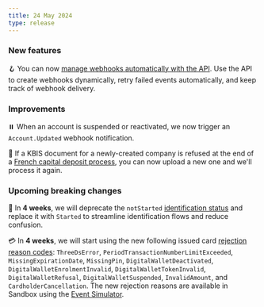 ```yaml
---
title: 24 May 2024
type: release
---
```


### New features

🪝 You can now [manage webhooks automatically with the API](/developers/using-api/webhooks/#event-handling-api).
Use the API to create webhooks dynamically, retry failed events automatically, and keep track of webhook delivery.

### Improvements

⏸️ When an account is suspended or reactivated, we now trigger an `Account.Updated` webhook notification.

📃 If a KBIS document for a newly-created company is refused at the end of a [French capital deposit process](/topics/capital-deposits/france/guide), you can now upload a new one and we'll process it again.

### Upcoming breaking changes

🪪 In **4 weeks**, we will deprecate the `notStarted` [identification status](/topics/users/identifications/#statuses) and replace it with `Started` to streamline identification flows and reduce confusion.

💳 In **4 weeks**, we will start using the new following issued card [rejection reason codes](https://api-reference.swan.io/enums/rejected-reason-code/): `ThreeDsError`, `PeriodTransactionNumberLimitExceeded`, `MissingExpirationDate`, `MissingPin`, `DigitalWalletDeactivated`, `DigitalWalletEnrolmentInvalid`, `DigitalWalletTokenInvalid`, `DigitalWalletRefusal`, `DigitalWalletSuspended`, `InvalidAmount`, and `CardholderCancellation`.
The new rejection reasons are available in Sandbox using the [Event Simulator](/developers/tools/event-simulator).